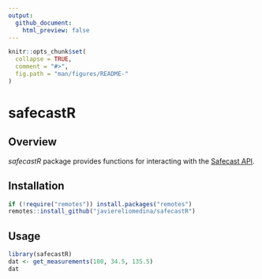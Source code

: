 ```yaml
---
output:
  github_document:
    html_preview: false
---
```


```r

knitr::opts_chunk$set(
  collapse = TRUE,
  comment = "#>",
  fig.path = "man/figures/README-"
)

```

# safecastR

## Overview

*safecastR* package provides functions for interacting with the [Safecast API](https://api.safecast.org/).

## Installation

```r

if (!require("remotes")) install.packages("remotes")
remotes::install_github("javiereliomedina/safecastR")

```

## Usage

```r

library(safecastR) 
dat <- get_measurements(100, 34.5, 135.5)
dat

```


